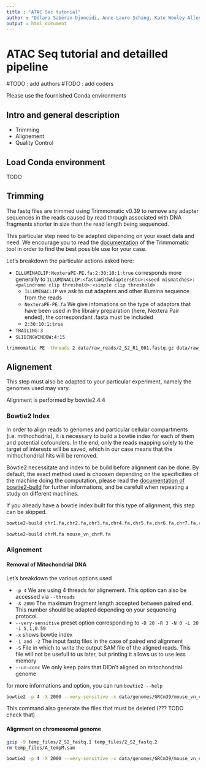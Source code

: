 ```yaml
---
title : "ATAC Sec tutorial"
author : "Délara Sabéran-Djoneidi, Anne-Laure Schang, Kate Wooley-Allen, Sascha Ott"
output : html_document
---
```


# ATAC Seq tutorial and detailled pipeline

#TODO : add authors
#TODO : add coders

Please use the fournished Conda environments

## Intro and general description

- Trimming
- Alignement
- Quality Control


## Load Conda environment
TODO

## Trimming

The fastq files are trimmed using Trimmomatic v0.39 to remove any adapter sequences in the reads caused by read through associated with DNA fragments shorter in size than the read length being sequenced.

This particular step need to be adapted depending on your exact data and need. We encourage you to read the [documentation](http://www.usadellab.org/cms/uploads/supplementary/Trimmomatic/TrimmomaticManual_V0.32.pdf) of the Trimmomatic tool in order to find the best possible use for your case.

Let's breakdown the particular actions asked here:


* `ILLUMINACLIP:NexteraPE-PE.fa:2:30:10:1:true` corresponds more generally to `ILLUMINACLIP:<fastaWithAdaptersEtc>:<seed mismatches>:<palindrome clip threshold>:<simple clip threshold>`
  - `ILLUMINACLIP` we ask to cut adapters and other illumina sequence from the reads
  - `NexteraPE-PE.fa` We give infomations on the type of adaptors that have been used in the librairy preparation (here, Nextera Pair ended), the correspondant .fasta must be included
  - `2:30:10:1:true`
* `TRAILING:3`
* `SLIDINGWINDOW:4:15`

```bash
trimmomatic PE -threads 2 data/raw_reads/2_S2_R1_001.fastq.gz data/raw_reads/2_S2_R2_001.fastq.gz output/trimmed_files/2_S2_R1_trimmed.fastq output/trimmed_files/2_S2_R1_trimmed_unpaired.fastq output/trimmed_files/2_S2_R2_trimmed.fastq output/trimmed_files/2_S2_R2_trimmed_unpaired.fastq ILLUMINACLIP:data/adapters/NexteraPE-PE.fa:2:30:10:1:true TRAILING:3 SLIDINGWINDOW:4:15
```

## Alignement

This step must also be adapted to your particular experiment, namely the genomes used may vary.

Alignment is performed by bowtie2.4.4

### Bowtie2 Index

In order to align reads to genomes and particular cellular compartments (i.e. mithochodria), it is necessary to build a bowtie index for each of them and potential cofounders. In the end, only the reads mapping solely to the target of interests will be saved, which in our case means that the mithochondrial hits will be removed.

Bowtie2 necessitate and index to be build before alignment can be done. By default, the exact method used is choosen depending on the specificities of the machine doing the computation, please read the [documentation of bowtie2-build](http://bowtie-bio.sourceforge.net/bowtie2/manual.shtml#the-bowtie2-build-indexer) for further informations, and be carefull when repeating a study on different machines.

If you already have a bowtie index built for this type of alignment, this step can be skipped.

```bash
bowtie2-build chr1.fa,chr2.fa,chr3.fa,chr4.fa,chr5.fa,chr6.fa,chr7.fa,chr8.fa,chr9.fa,chr10.fa,chr11.fa,chr12.fa,chr13.fa,chr14.fa,chr15.fa,chr16.fa,chr17.fa,chr18.fa,chr19.fa mouse_vn_chrN

bowtie2-build chrM.fa mouse_vn_chrM.fa

```

### Alignement

#### Removal of Mitochondrial DNA

Let's breakdown the various options used

* `-p 4` We are using 4 threads for alignement. This option can also be accessed via `--threads`
* `-X 2000` The maximum fragment length accepted between paired end. This number should be adapted depending on your sequencing protocol.
* `--very-sensitive` preset option corresponding to `-D 20 -R 3 -N 0 -L 20 -i S,1,0.50`
* `-x` shows bowtie index
*  `-1 and -2` The input fastq files in the case of paired end alignment
*  `-S` File in which to write the output SAM file of the aligned reads. This file will not be usefull to us later, but printing it allows us to use less memory
*  `--un-conc` We only keep pairs that DIDn't aligned on mitochondrial genome

for more informations and option, you can run `bowtie2 --help`

```bash
bowtie2 -p 4 -X 2000 --very-sensitive -x data/genomes/GRCm39/mouse_vn_chrM.fa -1 output/trimmed_files/2_S2_R1_trimmed.fastq -2 output/trimmed_files/2_S2_R2_trimmed.fastq -S temp_files/A_tempM.sam --un-conc temp_files/2_S2_fastq
```

This command also generate the files that must be deleted (??? TODO check that)

#### Alignment on chromosomal genome

```bash
gzip -9 temp_files/2_S2_fastq.1 temp_files/2_S2_fastq.2
rm temp_files/A_tempM.sam
```



```bash
bowtie2 -p 4 -X 2000 --very-sensitive -x data/genomes/GRCm39/mouse_vn_chrN -1 temp_files/2_S2_fastq.1.gz -2 temp_files/2_S2_fastq.2.gz -S output/aligned_files/2_S2_aligned_nuclear
```
